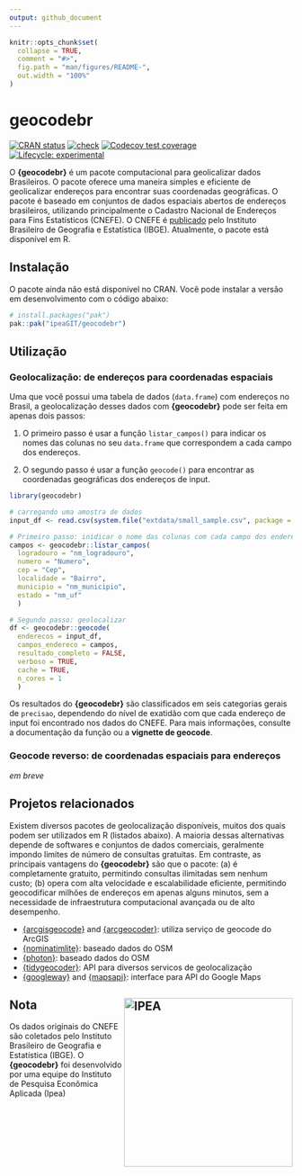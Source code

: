 ```yaml
---
output: github_document
---
```


<!-- README.md is generated from README.Rmd. Please edit that file -->

```r
knitr::opts_chunk$set(
  collapse = TRUE,
  comment = "#>",
  fig.path = "man/figures/README-",
  out.width = "100%"
)
```

# geocodebr

[![CRAN
status](https://www.r-pkg.org/badges/version/geocodebr)](https://CRAN.R-project.org/package=geocodebr)
[![check](https://github.com/ipeaGIT/geocodebr/workflows/check/badge.svg)](https://github.com/ipeaGIT/geocodebr/actions)
[![Codecov test
coverage](https://codecov.io/gh/ipeaGIT/geocodebr/branch/main/graph/badge.svg)](https://app.codecov.io/gh/ipeaGIT/geocodebr?branch=main)
[![Lifecycle:
experimental](https://lifecycle.r-lib.org/articles/figures/lifecycle-experimental.svg)](https://lifecycle.r-lib.org/articles/stages.html) 

O **{geocodebr}** é um pacote computacional para geolicalizar dados Brasileiros. O pacote oferece uma maneira simples e eficiente de geolicalizar endereços para encontrar suas coordenadas geográficas. O pacote é baseado em conjuntos de dados espaciais abertos de endereços brasileiros, utilizando principalmente o Cadastro Nacional de Endereços para Fins Estatísticos (CNEFE). O CNEFE é 
[publicado](https://www.ibge.gov.br/estatisticas/sociais/populacao/38734-cadastro-nacional-de-enderecos-para-fins-estatisticos.html) pelo Instituto Brasileiro de Geografia e Estatística (IBGE). Atualmente, o pacote está disponível em R.


## Instalação

O pacote ainda não está disponível no CRAN. Você pode instalar a versão em desenvolvimento com o código abaixo:

```r
# install.packages("pak")
pak::pak("ipeaGIT/geocodebr")
```

## Utilização

### Geolocalização: de endereços para coordenadas espaciais

Uma que você possui uma tabela de dados (`data.frame`) com endereços no Brasil, a geolocalização desses dados com **{geocodebr}** pode ser feita em apenas dois passos:

1. O primeiro passo é usar a função `listar_campos()` para indicar os nomes das colunas no seu `data.frame` que correspondem a cada campo dos endereços.

2. O segundo passo é usar a função `geocode()` para encontrar as coordenadas geográficas dos endereços de input.


```r
library(geocodebr)

# carregando uma amostra de dados
input_df <- read.csv(system.file("extdata/small_sample.csv", package = "geocodebr"))

# Primeiro passo: inidicar o nome das colunas com cada campo dos enderecos
campos <- geocodebr::listar_campos(
  logradouro = "nm_logradouro",
  numero = "Numero",
  cep = "Cep",
  localidade = "Bairro",
  municipio = "nm_municipio",
  estado = "nm_uf"
  )

# Segundo passo: geolocalizar
df <- geocodebr::geocode(
  enderecos = input_df,
  campos_endereco = campos,
  resultado_completo = FALSE,
  verboso = TRUE,
  cache = TRUE,
  n_cores = 1
  )

```

Os resultados do **{geocodebr}** são classificados em seis categorias gerais de `precisao`, dependendo do nível de exatidão com que cada endereço de input foi encontrado nos dados do CNEFE. Para mais informações, consulte a documentação da função ou a **vignette de geocode**.


### Geocode reverso: de coordenadas espaciais para endereços

*em breve*



## Projetos relacionados

Existem diversos pacotes de geolocalização disponíveis, muitos dos quais podem ser utilizados em R (listados abaixo). A maioria dessas alternativas depende de softwares e conjuntos de dados comerciais, geralmente impondo limites de número de consultas gratuitas. Em contraste, as principais vantagens do **{geocodebr}** são que o pacote: (a) é completamente gratuito, permitindo consultas ilimitadas sem nenhum custo; (b) opera com alta velocidade e escalabilidade eficiente, permitindo geocodificar milhões de endereços em apenas alguns minutos, sem a necessidade de infraestrutura computacional avançada ou de alto desempenho.


- [{arcgisgeocode}](https://cran.r-project.org/web/packages/arcgisgeocode/index.html) and [{arcgeocoder}](https://cran.r-project.org/web/packages/arcgeocoder/index.html): utiliza serviço de geocode do ArcGIS
- [{nominatimlite}](https://cran.r-project.org/web/packages/nominatimlite/index.html): baseado dados do OSM
- [{photon}](https://cran.r-project.org/web/packages/photon/index.html): baseado dados do OSM
- [{tidygeocoder}](https://cran.r-project.org/web/packages/tidygeocoder/index.html): API para diversos servicos de geolocalização
- [{googleway}](https://cran.r-project.org/web/packages/googleway/index.html) and [{mapsapi}](https://cran.r-project.org/web/packages/mapsapi/index.html): interface para API do Google Maps


## Nota <a href="https://www.ipea.gov.br"><img src="man/figures/ipea_logo.png" alt="IPEA" align="right" width="300"/></a>

Os dados originais do CNEFE são coletados pelo Instituto Brasileiro de Geografia e Estatística (IBGE). O **{geocodebr}** foi desenvolvido por uma equipe do Instituto de Pesquisa Econômica Aplicada (Ipea)


